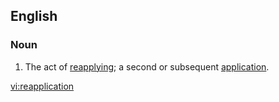 ==English==

===Noun===
{{en-noun}}
# The act of [[reapply]]ing; a second or subsequent [[application]].

[[vi:reapplication]]